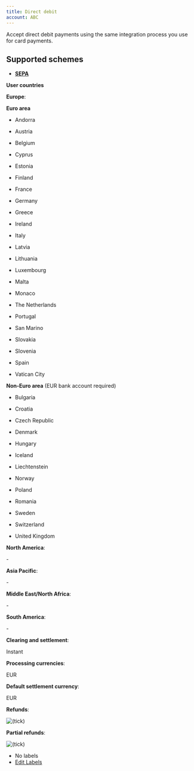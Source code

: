 ```yaml
---
title: Direct debit
account: ABC
---
```


Accept direct debit payments using the same integration process you use for card payments.

Supported schemes
-----------------

*   [**SEPA**](#tabs-037466c0-7241-404d-ba78-d4417a3c28ec-1)

**User countries**

**Europe**:

**Euro area**

*   Andorra
    
*   Austria
    
*   Belgium
    
*   Cyprus
    
*   Estonia
    
*   Finland
    
*   France
    
*   Germany
    
*   Greece
    
*   Ireland
    
*   Italy
    
*   Latvia
    
*   Lithuania
    
*   Luxembourg
    
*   Malta
    
*   Monaco
    
*   The Netherlands
    
*   Portugal
    
*   San Marino
    
*   Slovakia
    
*   Slovenia
    
*   Spain
    
*   Vatican City
    

**Non-Euro area** (EUR bank account required)

*   Bulgaria
    
*   Croatia
    
*   Czech Republic
    
*   Denmark
    
*   Hungary
    
*   Iceland
    
*   Liechtenstein
    
*   Norway
    
*   Poland
    
*   Romania
    
*   Sweden
    
*   Switzerland
    
*   United Kingdom
    

**North America**:

\-

**Asia Pacific**:

\-

**Middle East/North Africa**:

\-

**South America**:

\-

**Clearing and settlement**:

Instant

**Processing currencies**:

EUR

**Default settlement currency**:

EUR

**Refunds**:

![(tick)](/s/en_GB/7901/abf7b35644d5a5d1d7e4b0969a83e8eb2b569fb5/_/images/icons/emoticons/check.svg)

**Partial refunds**:

![(tick)](/s/en_GB/7901/abf7b35644d5a5d1d7e4b0969a83e8eb2b569fb5/_/images/icons/emoticons/check.svg)

*   No labels
*   [Edit Labels](# "Edit Labels (Type 'l')")




